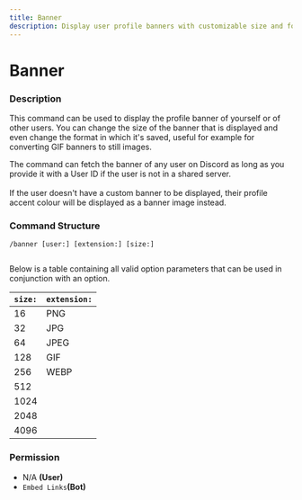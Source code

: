 ```yaml
---
title: Banner
description: Display user profile banners with customizable size and format options.
---
```


# Banner

### Description

This command can be used to display the profile banner of yourself or of other users. You can change the size of the banner that is displayed and even change the format in which it's saved, useful for example for converting GIF banners to still images.

The command can fetch the banner of any user on Discord as long as you provide it with a User ID if the user is not in a shared server.\
\
If the user doesn't have a custom banner to be displayed, their profile accent colour will be displayed as a banner image instead.

### Command Structure

```
/banner [user:] [extension:] [size:]
```

<figure><img src="https://i.imgur.com/CdolMDd.png" alt=""><figcaption></figcaption></figure>

Below is a table containing all valid option parameters that can be used in conjunction with an option.

| **`size:`** | **`extension:`** |
| ----------- | ---------------- |
| 16          | PNG              |
| 32          | JPG              |
| 64          | JPEG             |
| 128         | GIF              |
| 256         | WEBP             |
| 512         |                  |
| 1024        |                  |
| 2048        |                  |
| 4096        |                  |

### **Permission**

* N/A **(User)**
* `Embed Links`**(Bot)**
